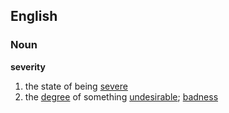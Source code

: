 ==English==
===Noun===
'''severity'''
# the state of being [[severe]]
# the [[degree]] of something [[undesirable]]; [[badness]]